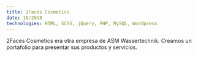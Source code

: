 ```yaml
---
title: 2Faces Cosmetics
date: 10/2018
technologies: HTML, SCSS, jQuery, PHP, MySQL, Wordpress
---
```



2Faces Cosmetics era otra empresa de ASM Wassertechnik. Creamos un portafolio para presentar sus productos y servicios. 